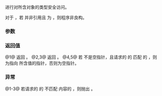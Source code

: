 {{cpp/title|n=experimental::|any_cast}}
{{cpp/experimental/any/navbar}}
{{dcl begin}}
{{dcl|since=libfund_ts|num=1|
template&lt;class ValueType&gt;
    ValueType any_cast(const any&amp; operand);
}}
{{dcl|since=libfund_ts|num=2|
template&lt;class ValueType&gt;
    ValueType any_cast(any&amp; operand);
}}
{{dcl|since=libfund_ts|num=3|
template&lt;class ValueType&gt;
    ValueType any_cast(any&amp;&amp; operand);
}}
{{dcl|since=libfund_ts|num=4|
template&lt;class ValueType&gt;
    const ValueType* any_cast(const any* operand) noexcept;
}}
{{dcl|since=libfund_ts|num=5|
template&lt;class ValueType&gt;
    ValueType* any_cast(any* operand) noexcept;
}}
{{dcl end}}

进行对所含对象的类型安全访问。

对于 {{v|1-3}}，若 {{tt|ValueType}} 并非引用且 {{c|std::is_copy_constructible&lt;ValueType&gt;::value}} 为 {{c|false}}，则程序非良构。

===参数===
{{par begin}}
{{par|operand|目标 {{tt|any}} 对象}}
{{par end}} 

===返回值===
@1@ 返回 {{c|*any_cast&lt;std::add_const_t&lt;std::remove_reference_t&lt;ValueType&gt;&gt;&gt;(&amp;operand)}}。
@2,3@ 返回 {{c|*any_cast&lt;std::remove_reference_t&lt;ValueType&gt;&gt;(&amp;operand)}}。
@4,5@ 若 {{c|operand}} 不是空指针，且请求的 {{tt|ValueType}} 的 {{tt|typeid}} 匹配 {{c|operand}} 的 {{tt|typeid}}，则为指向 {{c|operand}} 所含值的指针，否则为空指针。

===异常===
@1-3@ 若请求的 {{tt|ValueType}} 的 {{tt|typeid}} 不匹配 {{c|operand}} 内容的 {{tt|typeid}}，则抛出 {{tt|bad_any_cast}}。